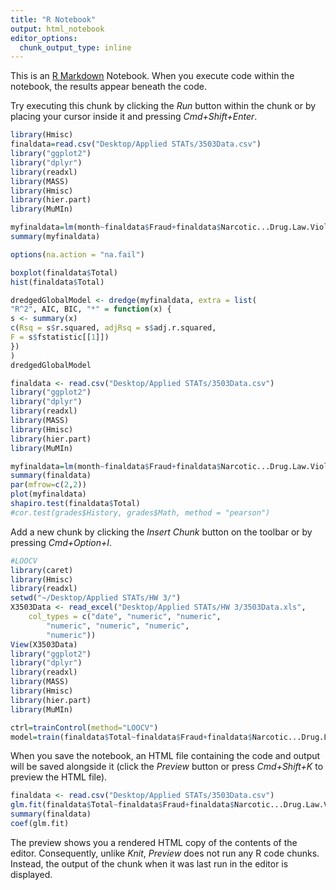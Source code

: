 ```yaml
---
title: "R Notebook"
output: html_notebook
editor_options: 
  chunk_output_type: inline
---
```


This is an [R Markdown](http://rmarkdown.rstudio.com) Notebook. When you execute code within the notebook, the results appear beneath the code. 

Try executing this chunk by clicking the *Run* button within the chunk or by placing your cursor inside it and pressing *Cmd+Shift+Enter*. 

```r
library(Hmisc)
finaldata=read.csv("Desktop/Applied STATs/3503Data.csv")
library("ggplot2")
library("dplyr")
library(readxl)
library(MASS)
library(Hmisc)
library(hier.part)
library(MuMIn)

myfinaldata=lm(month~finaldata$Fraud+finaldata$Narcotic...Drug.Law.Violations+finaldata$Thefts+finaldata$Vandalism.Criminal.Mischief+finaldata$Budget)
summary(myfinaldata)

options(na.action = "na.fail")

boxplot(finaldata$Total)
hist(finaldata$Total)

dredgedGlobalModel <- dredge(myfinaldata, extra = list(
"R^2", AIC, BIC, "*" = function(x) {
s <- summary(x)
c(Rsq = s$r.squared, adjRsq = s$adj.r.squared,
F = s$fstatistic[[1]])
})
)
dredgedGlobalModel
```
```r
finaldata <- read.csv("Desktop/Applied STATs/3503Data.csv")
library("ggplot2")
library("dplyr")
library(readxl)
library(MASS)
library(Hmisc)
library(hier.part)
library(MuMIn)

myfinaldata=lm(month~finaldata$Fraud+finaldata$Narcotic...Drug.Law.Violations+finaldata$Thefts+finaldata$Vandalism.Criminal.Mischief+finaldata$Budget)
summary(finaldata)
par(mfrow=c(2,2))
plot(myfinaldata)
shapiro.test(finaldata$Total)
#cor.test(grades$History, grades$Math, method = "pearson")
```

Add a new chunk by clicking the *Insert Chunk* button on the toolbar or by pressing *Cmd+Option+I*.
```r
#LOOCV
library(caret)
library(Hmisc)
library(readxl)
setwd("~/Desktop/Applied STATs/HW 3/")
X3503Data <- read_excel("Desktop/Applied STATs/HW 3/3503Data.xls", 
    col_types = c("date", "numeric", "numeric", 
        "numeric", "numeric", "numeric", 
        "numeric"))
View(X3503Data)
library("ggplot2")
library("dplyr")
library(readxl)
library(MASS)
library(Hmisc)
library(hier.part)
library(MuMIn)

ctrl=trainControl(method="LOOCV")
model=train(finaldata$Total~finaldata$Fraud+finaldata$Narcotic...Drug.Law.Violations+finaldata$Thefts+finaldata$Vandalism.Criminal.Mischief+finaldata$Budget, data = finaldata, method = "lm", trControl = ctrl)


```

When you save the notebook, an HTML file containing the code and output will be saved alongside it (click the *Preview* button or press *Cmd+Shift+K* to preview the HTML file). 
```r
finaldata <- read.csv("Desktop/Applied STATs/3503Data.csv")
glm.fit(finaldata$Total~finaldata$Fraud+finaldata$Narcotic...Drug.Law.Violations+finaldata$Thefts+finaldata$Vandalism.Criminal.Mischief+finaldata$Budget)
summary(finaldata)
coef(glm.fit)

```

The preview shows you a rendered HTML copy of the contents of the editor. Consequently, unlike *Knit*, *Preview* does not run any R code chunks. Instead, the output of the chunk when it was last run in the editor is displayed.

